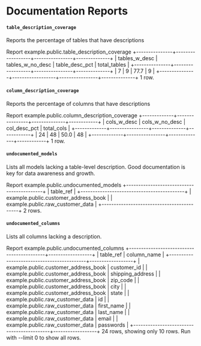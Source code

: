 # Documentation Reports

#### `table_description_coverage`

Reports the percentage of tables that have descriptions

Report example.public.table_description_coverage
+---------------+------------------+----------------+--------------+
| tables_w_desc | tables_w_no_desc | table_desc_pct | total_tables |
+---------------+------------------+----------------+--------------+
| 7             | 9                | 77.7           | 9            |
+---------------+------------------+----------------+--------------+
1 row.

#### `column_description_coverage`

Reports the percentage of columns that have descriptions

Report example.public.column_description_coverage
+-------------+----------------+--------------+------------+
| cols_w_desc | cols_w_no_desc | col_desc_pct | total_cols |
+-------------+----------------+--------------+------------+
| 24          | 48             | 50.0         | 48         |
+-------------+----------------+--------------+------------+
1 row.

#### `undocumented_models`
Lists all models lacking a table-level description. Good documentation is key for data awareness and growth.

Report example.public.undocumented_models
+-------------------------------------------+
| table_ref                                 |
+-------------------------------------------+
| example.public.customer_address_book      |
| example.public.raw_customer_data          |
+-------------------------------------------+
2 rows.

#### `undocumented_columns`
Lists all columns lacking a description.

Report example.public.undocumented_columns
+-------------------------------------------+------------------+
| table_ref                                 | column_name      |
+-------------------------------------------+------------------+
| example.public.customer_address_book      | customer_id      |
| example.public.customer_address_book      | shipping_address |
| example.public.customer_address_book      | zip_code         |
| example.public.customer_address_book      | city             |
| example.public.customer_address_book      | state            |
| example.public.raw_customer_data          | id               |
| example.public.raw_customer_data          | first_name       |
| example.public.raw_customer_data          | last_name        |
| example.public.raw_customer_data          | email            |
| example.public.raw_customer_data          | passwords        |
+-------------------------------------------+------------------+
24 rows, showing only 10 rows. Run with --limit 0 to show all rows.
